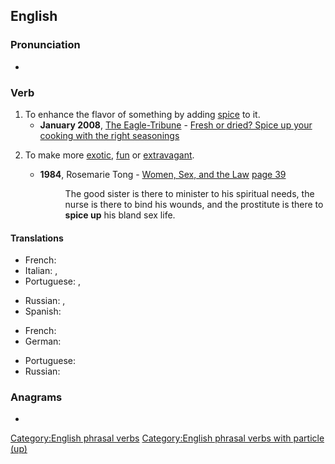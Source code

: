 ==English==

===Pronunciation===
* {{audio|en|En-au-spice up.ogg|Audio (AU)}}

===Verb===
{{en-verb|spices up|spicing up|spiced up}}

# To enhance the flavor of something by adding [[spice]] to it.
#* '''January 2008''', [[w:The Eagle-Tribune|The Eagle-Tribune]] - [http://www.eagletribune.com/pulife/local_story_016093914 Fresh or dried? Spice up your cooking with the right seasonings]
# {{lb|en|transitive|informal}} To make more [[exotic]], [[fun]] or [[extravagant]].
#* '''1984''', Rosemarie Tong - [http://books.google.com/books?id=JbqvVVXncqMC Women, Sex, and the Law] [http://books.google.com/books?id=JbqvVVXncqMC&pg=PA39&dq=spice-up+sex-life+date:1980-1990&lr=&sig=sGmo5pLWKi2vk0AHMCW9YMl4OHc page 39]
#*: The good sister is there to minister to his spiritual needs, the nurse is there to bind his wounds, and the prostitute is there to '''spice up''' his bland sex life.

====Translations====
{{trans-top|Enhance the flavour of something using spice}}
* French: {{t+|fr|pimenter}}
* Italian: {{t|it|speziare}}, {{t|it|pimentare}}
* Portuguese: {{t+|pt|condimentar}}, {{t+|pt|temperar}}
{{trans-mid}}
* Russian: {{t+|ru|приправля́ть|impf}}, {{t+|ru|припра́вить|pf}}
* Spanish: {{t+|es|saborizar}}
{{trans-bottom}}

{{trans-top|To make something more exotic, fun or extravagant}}
* French: {{t+|fr|pimenter}}
* German: {{t|de|aufpeppen}}
{{trans-mid}}
* Portuguese: {{t+|pt|apimentar}}
* Russian: {{t+|ru|разнообра́зить|pf}}
{{trans-bottom}}

===Anagrams===
* {{anagrams|en|a=ceippsu|scuppie}}

[[Category:English phrasal verbs]]
[[Category:English phrasal verbs with particle (up)]]